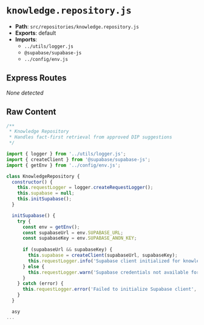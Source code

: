 # `knowledge.repository.js`

- **Path**: `src/repositories/knowledge.repository.js`
- **Exports**: default
- **Imports**:
  - `../utils/logger.js`
  - `@supabase/supabase-js`
  - `../config/env.js`

## Express Routes
_None detected_

## Raw Content

```js
/**
 * Knowledge Repository
 * Handles fact-first retrieval from approved DIP suggestions
 */

import { logger } from '../utils/logger.js';
import { createClient } from '@supabase/supabase-js';
import { getEnv } from '../config/env.js';

class KnowledgeRepository {
  constructor() {
    this.requestLogger = logger.createRequestLogger();
    this.supabase = null;
    this.initSupabase();
  }

  initSupabase() {
    try {
      const env = getEnv();
      const supabaseUrl = env.SUPABASE_URL;
      const supabaseKey = env.SUPABASE_ANON_KEY;
      
      if (supabaseUrl && supabaseKey) {
        this.supabase = createClient(supabaseUrl, supabaseKey);
        this.requestLogger.info('Supabase client initialized for knowledge repository');
      } else {
        this.requestLogger.warn('Supabase credentials not available for knowledge repository');
      }
    } catch (error) {
      this.requestLogger.error('Failed to initialize Supabase client', { error: error.message });
    }
  }

  asy
...
```
